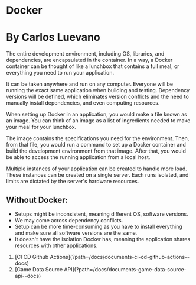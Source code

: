 
# Docker

# By Carlos Luevano

The entire development environment, including OS, libraries, and dependencies, are
encapsulated in the container. In a way, a Docker container can be thought of like a lunchbox
that contains a full meal, or everything you need to run your application.

It can be taken
anywhere and run on any computer. Everyone will be running the exact same application when
building and testing. Dependency versions will be defined, which eliminates version conflicts
and the need to manually install dependencies, and even computing resources.

When setting up Docker in an application, you would make a file known as an image. You can
think of an image as a list of ingredients needed to make your meal for your lunchbox.

The
image contains the specifications you need for the environment. Then, from that file, you would
run a command to set up a Docker container and build the development environment from that
image. After that, you would be able to access the running application from a local host.

Multiple instances of your application can be created to handle more load. These instances
can be created on a single server. Each runs isolated, and limits are dictated by the server's
hardware resources.

## Without Docker:

- Setups might be inconsistent, meaning different OS, software versions.
- We may come across dependency conflicts.
- Setup can be more time-consuming as you have to install everything and make sure all software versions are the same.
- It doesn't have the isolation Docker has, meaning the application shares resources with other applications.

<ol className="doc_nav_links">
  <li>
    [CI CD Github Actions](?path=/docs/documents-ci-cd-github-actions--docs)
  </li>
  <li>
    [Game Data Source API](?path=/docs/documents-game-data-source-api--docs)
  </li>
</ol>
